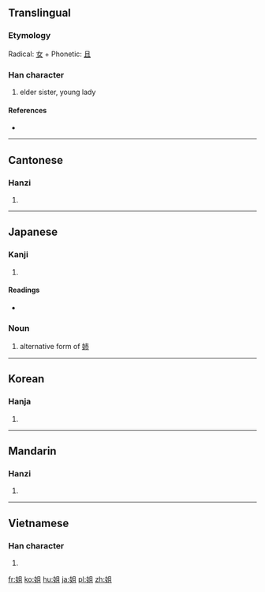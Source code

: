 {{also|姊|姉}}
==Translingual==

===Etymology===
Radical: [[女]] + Phonetic: [[且]]

===Han character===
{{Han char|rn=38|rad=女|as=05|sn=8|four=4741<sub>0</sub>|canj=女月一 (VBM)}}

# elder sister, young lady

====References====
* {{Han ref|kx=0258.270|dkj=06172|dj=0524.040|hdz=21036.080|uh=59D0|ud=22992|bh=A96A|bd=43370}}

----

==Cantonese==

===Hanzi===
{{yue-hanzi|jyut=|y=je2}}

# {{defn|Cantonese|sort=女05}}

----

==Japanese==

===Kanji===
{{ja-kanji|grade=|rs=女05}}

# {{defn|Japanese|sort=女05}}

====Readings====
* {{ja-readings|on=[[そ]] (so), [[しゃ]] (sha)|kun=[[あね]] (ane), [[あねご]] (anego), [[ねえ]] (nee), [[ねえさん]] (neesan)}}

===Noun===
{{ja-noun|k|hira=あね|rom=ane}}

# alternative form of [[姉]]

----

==Korean==

===Hanja===
{{ko-hanja|hangeul=저|rv=jeo|mr=chŏ}}

# {{defn|Korean|sort=女05}}

----

==Mandarin==

===Hanzi===
{{cmn-hanzi|pin=[[jiě]] ([[jie3]])|wg=chieh<sup>3</sup>}}

# {{defn|Mandarin|sort=女05}}

----

==Vietnamese==

===Han character===
{{vi-hantu|[[tả]], [[thư]]|rs=女05}}

# {{defn|Vietnamese|sort=女05}}

[[fr:姐]]
[[ko:姐]]
[[hu:姐]]
[[ja:姐]]
[[pl:姐]]
[[zh:姐]]